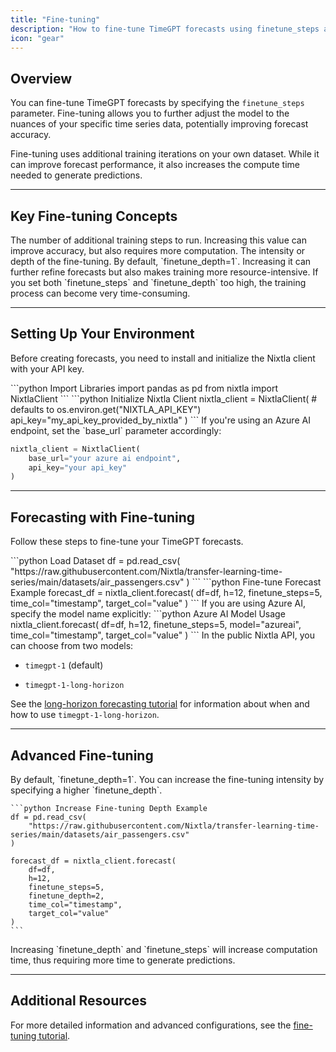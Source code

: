 ```yaml
---
title: "Fine-tuning"
description: "How to fine-tune TimeGPT forecasts using finetune_steps and finetune_depth parameters for improved accuracy."
icon: "gear"
---
```


## Overview

You can fine-tune TimeGPT forecasts by specifying the `finetune_steps` parameter. Fine-tuning allows you to further adjust the model to the nuances of your specific time series data, potentially improving forecast accuracy.

<Info>
Fine-tuning uses additional training iterations on your own dataset. While it can improve forecast performance, it also increases the compute time needed to generate predictions.
</Info>

---

## Key Fine-tuning Concepts

<CardGroup>
  <Card title="finetune_steps" icon="gear">
    The number of additional training steps to run. Increasing this value can improve accuracy, but also requires more computation.
  </Card>
  <Card title="finetune_depth" icon="circle-up">
    The intensity or depth of the fine-tuning. By default, `finetune_depth=1`. Increasing it can further refine forecasts but also makes training more resource-intensive.
  </Card>
</CardGroup>

<Warning>
If you set both `finetune_steps` and `finetune_depth` too high, the training process can become very time-consuming.
</Warning>

---

## Setting Up Your Environment

Before creating forecasts, you need to install and initialize the Nixtla client with your API key.

<Steps>
  <Steps title="Install and Import Libraries">
    ```python Import Libraries
    import pandas as pd
    from nixtla import NixtlaClient
    ```
  </Steps>
  <Steps title="Initialize the Nixtla Client">
    ```python Initialize Nixtla Client
    nixtla_client = NixtlaClient(
        # defaults to os.environ.get("NIXTLA_API_KEY")
        api_key="my_api_key_provided_by_nixtla"
    )
    ```
  </Steps>
</Steps>

<Info>
If you're using an Azure AI endpoint, set the `base_url` parameter accordingly:
</Info>

```python Azure AI Configuration
nixtla_client = NixtlaClient(
    base_url="your azure ai endpoint",
    api_key="your api_key"
)
```

---

## Forecasting with Fine-tuning

Follow these steps to fine-tune your TimeGPT forecasts.

<Steps>
  <Steps title="Load Data">
    ```python Load Dataset
    df = pd.read_csv(
        "https://raw.githubusercontent.com/Nixtla/transfer-learning-time-series/main/datasets/air_passengers.csv"
    )
    ```
  </Steps>
  <Steps title="Create a Forecast (Example: 5 Fine-tune Steps)">
    ```python Fine-tune Forecast Example
    forecast_df = nixtla_client.forecast(
        df=df,
        h=12,
        finetune_steps=5,
        time_col="timestamp",
        target_col="value"
    )
    ```
  </Steps>
</Steps>

<Check>
If you are using Azure AI, specify the model name explicitly:
</Check>

<CodeGroup>
  ```python Azure AI Model Usage
  nixtla_client.forecast(
      df=df,
      h=12,
      finetune_steps=5,
      model="azureai",
      time_col="timestamp",
      target_col="value"
  )
  ```
</CodeGroup>

<Info>
In the public Nixtla API, you can choose from two models:

  - `timegpt-1` (default)

  - `timegpt-1-long-horizon`


See the [long-horizon forecasting tutorial](https://docs.nixtla.io/docs/tutorials-long_horizon_forecasting) for information about when and how to use `timegpt-1-long-horizon`.
</Info>

---

## Advanced Fine-tuning

<AccordionGroup>
  <Accordion title="Increase Fine-tuning Depth">
    By default, `finetune_depth=1`. You can increase the fine-tuning intensity by specifying a higher `finetune_depth`.

    ```python Increase Fine-tuning Depth Example
    df = pd.read_csv(
        "https://raw.githubusercontent.com/Nixtla/transfer-learning-time-series/main/datasets/air_passengers.csv"
    )

    forecast_df = nixtla_client.forecast(
        df=df,
        h=12,
        finetune_steps=5,
        finetune_depth=2,
        time_col="timestamp",
        target_col="value"
    )
    ```
  </Accordion>
</AccordionGroup>

<Info>
Increasing `finetune_depth` and `finetune_steps` will increase computation time, thus requiring more time to generate predictions.
</Info>

---

## Additional Resources

For more detailed information and advanced configurations, see the
[fine-tuning tutorial](https://docs.nixtla.io/docs/tutorials-fine_tuning).